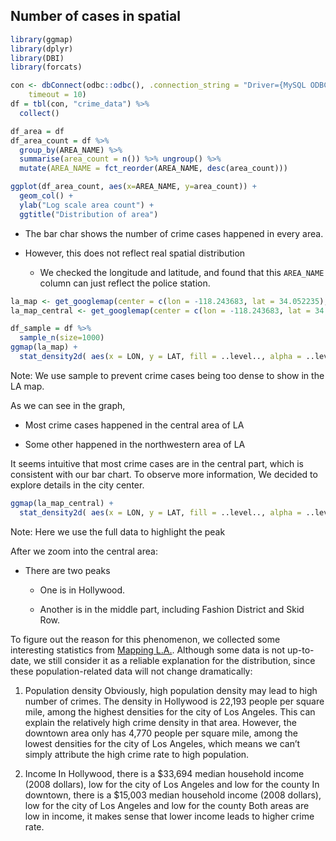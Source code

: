 ## Number of cases in spatial

```r
library(ggmap)
library(dplyr)
library(DBI)
library(forcats)

```

```r
con <- dbConnect(odbc::odbc(), .connection_string = "Driver={MySQL ODBC 8.0 Unicode Driver};Server=43.153.68.45;\nPort=12001;\nUID=edav;\nPWD=edav1edav;\nDatabase = edav", 
    timeout = 10)
df = tbl(con, "crime_data") %>%
  collect()
```

```r
df_area = df
df_area_count = df %>%
  group_by(AREA_NAME) %>%
  summarise(area_count = n()) %>% ungroup() %>%
  mutate(AREA_NAME = fct_reorder(AREA_NAME, desc(area_count)))

ggplot(df_area_count, aes(x=AREA_NAME, y=area_count)) + 
  geom_col() +
  ylab("Log scale area count") +
  ggtitle("Distribution of area")
```

- The bar char shows the number of crime cases happened in every area.

- However, this does not reflect real spatial distribution

  - We checked the longitude and latitude, and found that this `AREA_NAME` column can just reflect the police station.


```r
la_map <- get_googlemap(center = c(lon = -118.243683, lat = 34.052235), zoom = 10, maptype = "roadmap")
la_map_central <- get_googlemap(center = c(lon = -118.243683, lat = 34.052235), zoom = 12, maptype = "roadmap")
```

```r
df_sample = df %>%
  sample_n(size=1000)
ggmap(la_map) +
  stat_density2d( aes(x = LON, y = LAT, fill = ..level.., alpha = ..level..), size = 3, bins = 8, data = df_sample, geom = "polygon" )
```
Note: We use sample to prevent crime cases being too dense to show in the LA map.

As we can see in the graph,

- Most crime cases happened in the central area of LA

- Some other happened in the northwestern area of LA

It seems intuitive that most crime cases are in the central part, which is consistent with our bar chart. To observe more information, We decided to explore details in the city center.

```r
ggmap(la_map_central) +
  stat_density2d( aes(x = LON, y = LAT, fill = ..level.., alpha = ..level..), size = 3, bins = 8, data = df, geom = "polygon" )
```
Note: Here we use the full data to highlight the peak

After we zoom into the central area:

- There are two peaks

  - One is in Hollywood.
  
  - Another is in the middle part, including Fashion District and Skid Row.
  
To figure out the reason for this phenomenon, we collected some interesting statistics from [Mapping L.A.](https://maps.latimes.com/neighborhoods/index.html). Although some data is not up-to-date, we still consider it as a reliable explanation for the distribution, since these population-related data will not change dramatically:

1. Population density
Obviously, high population density may lead to high number of crimes. The density in Hollywood is 22,193 people per square mile, among the highest densities for the city of Los Angeles. This can explain the relatively high crime density in that area.
However, the downtown area only has 4,770 people per square mile, among the lowest densities for the city of Los Angeles, which means we can't simply attribute the high crime rate to high population.

2. Income
In Hollywood, there is a $33,694 median household income (2008 dollars), low for the city of Los Angeles and low for the county
In downtown, there is a $15,003 median household income (2008 dollars), low for the city of Los Angeles and low for the county
Both areas are low in income, it makes sense that lower income leads to higher crime rate.
